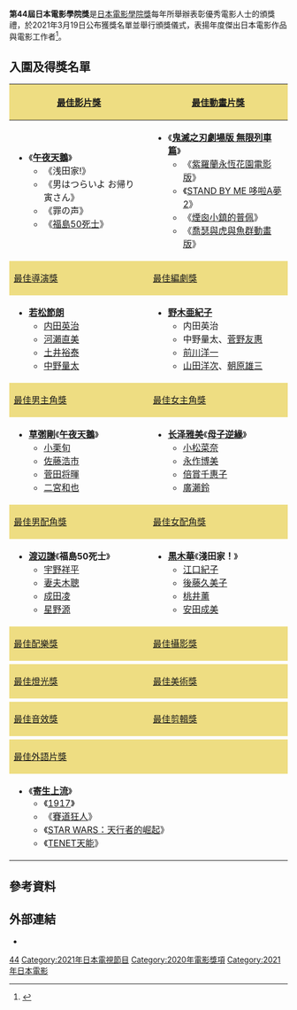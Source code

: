 {{noteTA
|G1=JP
|G2=Movie
|G3=Show
}}
{{Infobox award
| name           = 第44屆日本電影學院獎
| current_awards = 
| image          = 
| imagesize      = 
| caption        = 
| description    = 
| presenter      = 日本電影學院獎
| host           = 
| date           = {{Start date|2021|3|19}}
| country        = {{JPN}}
| location       = 
| reward = 
| year           = [[1978年|1978年]]
| year2          = [[2020年|2020年]]
| holder         = 
| website        = {{URL|www.japan-academy-prize.jp|日本電影學院獎}}
| network        = 
| runtime        = 
| previous       = [[第43屆日本電影學院獎|第43屆]]
| main           = 日本電影學院獎
| next           = [[第45屆日本電影學院獎|第45屆]]
}}
'''第44屆日本電影學院獎'''是[[日本電影學院獎|日本電影學院獎]]每年所舉辦表彰優秀電影人士的頒獎禮，於2021年3月19日公布獲獎名單並舉行頒獎儀式，表揚年度傑出日本電影作品與電影工作者<ref>{{Cite news|title=「罪の声」「Fukushima 50」が日本アカデミー賞で12賞に輝く|newspaper=映画ナタリー|date=2021-01-27|url=https://natalie.mu/eiga/news/413889|accessdate=2021-01-27|archive-date=2021-03-17|archive-url=https://web.archive.org/web/20210317215409/https://natalie.mu/eiga/news/413889|dead-url=no}}</ref>。

==入圍及得獎名單==
{| class=wikitable
|-
! style="background:#EEDD82; width:50%" | [[日本電影學院獎最佳影片獎|最佳影片獎]]
! style="background:#EEDD82; width:50%" | [[日本電影學院獎最佳動畫片獎|最佳動畫片獎]]
|-
| valign="top" |
* 《'''[[午夜天鵝|午夜天鵝]]'''》
** 《浅田家!》
** 《男はつらいよ お帰り 寅さん》
** 《罪の声》
** 《[[福島50死士|福島50死士]]》
| valign="top" |
* 《'''[[鬼滅之刃劇場版_無限列車篇|鬼滅之刃劇場版 無限列車篇]]'''》
** 《[[紫羅蘭永恆花園電影版|紫羅蘭永恆花園電影版]]》
** 《[[STAND_BY_ME_哆啦A夢_2|STAND BY ME 哆啦A夢 2]]》
** 《[[煙囪小鎮的普佩#劇場動畫|煙囪小鎮的普佩]]》
** 《[[喬瑟與虎與魚群動畫版|喬瑟與虎與魚群動畫版]]》
|-
! style="background:#EEDD82" | [[日本電影學院獎最佳導演獎|最佳導演獎]] 
! style="background:#EEDD82" | [[日本電影學院獎最佳編劇獎|最佳編劇獎]] 
|-
| valign="top" |
* '''[[若松節朗|若松節朗]]'''
** [[内田英治|内田英治]]
** [[河瀨直美|河瀨直美]]
** [[土井裕泰|土井裕泰]]
** [[中野量太|中野量太]]
| valign="top" |
* '''[[野木亜紀子|野木亜紀子]]'''
** 内田英治
** 中野量太、[[菅野友惠|菅野友惠]]
** [[前川洋一|前川洋一]]
** [[山田洋次|山田洋次]]、[[朝原雄三|朝原雄三]]
|-
! style="background:#EEDD82" | [[日本電影學院獎最佳男主角獎|最佳男主角獎]]
! style="background:#EEDD82" | [[日本電影學院獎最佳女主角獎|最佳女主角獎]]
|-
| valign="top" |
* '''[[草彅剛|草彅剛]]'''《'''[[午夜天鵝|午夜天鵝]]'''》
** [[小栗旬|小栗旬]]
** [[佐藤浩市|佐藤浩市]]
** [[菅田将暉|菅田将暉]]
** [[二宮和也|二宮和也]]
| valign="top" |
* '''[[长泽雅美|长泽雅美]]'''《'''[[母子逆緣|母子逆緣]]'''》
** [[小松菜奈|小松菜奈]]
** [[永作博美|永作博美]]
** [[倍賞千惠子|倍賞千惠子]]
** [[廣瀨鈴|廣瀨鈴]]
|-
! style="background:#EEDD82" | [[日本電影學院獎最佳男配角獎|最佳男配角獎]]
! style="background:#EEDD82" | [[日本電影學院獎最佳女配角獎|最佳女配角獎]]
|-
| valign="top" |
* '''[[渡辺謙|渡辺謙]]'''《'''福島50死士'''》
** [[宇野祥平|宇野祥平]]
** [[妻夫木聰|妻夫木聰]]
** [[成田凌|成田凌]]
** [[星野源|星野源]]
| valign="top" |
* '''[[黒木華|黒木華]]'''《'''淺田家！'''》
** [[江口紀子|江口紀子]]
** [[後藤久美子|後藤久美子]]
** [[桃井薰|桃井薰]]
** [[安田成美|安田成美]]
|-
! style="background:#EEDD82" | [[日本電影學院獎最佳配樂獎|最佳配樂獎]]
! style="background:#EEDD82" | [[日本電影學院獎最佳攝影獎|最佳攝影獎]]
|-
| valign="top" |

| valign="top" |

|-
! style="background:#EEDD82" | [[日本電影學院獎最佳燈光獎|最佳燈光獎]] 
! style="background:#EEDD82" | [[日本電影學院獎最佳美術獎|最佳美術獎]] 
|-
| valign="top" |

| valign="top" |

|-
! style="background:#EEDD82" | [[日本電影學院獎最佳音效獎|最佳音效獎]] 
! style="background:#EEDD82" | [[日本電影學院獎最佳剪輯獎|最佳剪輯獎]] 
|-
| valign="top" |

| valign="top" |

|-
! colspan="2" style="background:#EEDD82" | [[日本電影學院獎最佳外語片獎|最佳外語片獎]]
|-
| colspan="2" |
* 《'''[[寄生上流|寄生上流]]'''》
** 《[[1917_(電影)|1917]]》
** 《[[賽道狂人|賽道狂人]]》
** 《[[STAR_WARS：天行者的崛起|STAR WARS：天行者的崛起]]》
** 《[[TENET天能|TENET天能]]》
|}

== 參考資料 ==
{{Reflist}}

== 外部連結 ==
*{{Official website|https://www.japan-academy-prize.jp/}}

{{日本電影學院獎}}

[[Category:日本電影學院獎|44]]
[[Category:2021年日本電視節目|Category:2021年日本電視節目]]
[[Category:2020年電影獎項|Category:2020年電影獎項]]
[[Category:2021年日本電影|Category:2021年日本電影]]